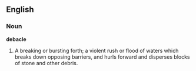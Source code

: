 ==English==
===Noun===
'''debacle'''

#A breaking or bursting forth; a violent rush or flood of waters which breaks down opposing barriers, and hurls forward and disperses blocks of stone and other debris.

{{webster}}